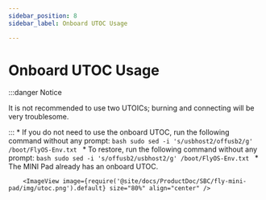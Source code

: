 ```yaml
---
sidebar_position: 8
sidebar_label: Onboard UTOC Usage

---
```




# Onboard UTOC Usage

:::danger Notice

It is not recommended to use two UTOICs; burning and connecting will be very troublesome.

:::
    * If you do not need to use the onboard UTOC, run the following command without any prompt:
        ```bash
        sudo sed -i 's/usbhost2/offusb2/g' /boot/FlyOS-Env.txt
        ```
    * To restore, run the following command without any prompt:
        ```bash
        sudo sed -i 's/offusb2/usbhost2/g' /boot/FlyOS-Env.txt
        ```
    * The MINI Pad already has an onboard UTOC.

        <ImageView image={require('@site/docs/ProductDoc/SBC/fly-mini-pad/img/utoc.png').default} size="80%" align="center" />